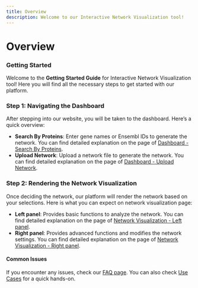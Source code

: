 ```yaml
---
title: Overview
description: Welcome to our Interactive Network Visualization tool!
---
```


# Overview

### **Getting Started**

Welcome to the **Getting Started Guide** for Interactive Network Visualization tool! Here you will find all the necessary steps to get started with our platform.

### Step 1: Navigating the Dashboard

After stepping into our website, you will be taken to the dashboard. Here’s a quick overview:

* **Search By Proteins**: Enter gene names or Ensembl IDs to generate the network. You can find detailed explanation on the page of [Dashboard - Search By Proteins](docs/dashboard/search-by-proteins.mdx).
* **Upload Network**: Upload a network file to generate the network. You can find detailed explanation on the page of [Dashboard - Upload Network](docs/dashboard/upload-network.mdx).

### Step 2: Rendering the Network Visualization

Once deciding the network, our platform will render the network based on your selections. Here is what you can expect on network visualization page:

* **Left panel**: Provides basic functions to analyze the network. You can find detailed explanation on the page of [Network Visualization - Left panel](docs/network-visualization/left-panel.mdx).
* **Right panel**: Provides advanced functions and modifies the network settings. You can find detailed explanation on the page of [Network Visualization - Right panel](docs/network-visualization/right-panel.mdx).

#### Common Issues

If you encounter any issues, check our [FAQ page](docs/faq.mdx). You can also check [Use Cases](docs/use-cases-and-short-help-videos.mdx) for a quick hands-on.